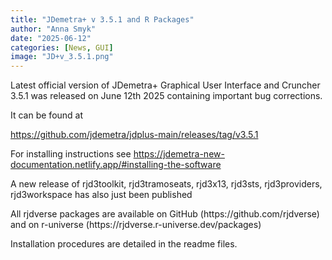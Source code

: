 ```yaml
---
title: "JDemetra+ v 3.5.1 and R Packages"
author: "Anna Smyk"
date: "2025-06-12"
categories: [News, GUI]
image: "JD+v_3.5.1.png"
---
```


Latest official version of JDemetra+ Graphical User Interface and Cruncher 3.5.1 was released on June 12th 2025 containing important bug corrections.

It can be found at

[https://github.com/jdemetra/jdplus-main/releases/tag/v3.5.1](https://github.com/jdemetra/jdplus-main/releases/tag/v3.5.1)


For installing instructions see [https://jdemetra-new-documentation.netlify.app/#installing-the-software](https://jdemetra-new-documentation.netlify.app/#installing-the-software)

A new release of rjd3toolkit, rjd3tramoseats, rjd3x13, rjd3sts, rjd3providers, rjd3workspace has also just been published

All rjdverse packages are available on GitHub (https://github.com/rjdverse) and on r-universe (https://rjdverse.r-universe.dev/packages)

Installation procedures are detailed in the readme files.

